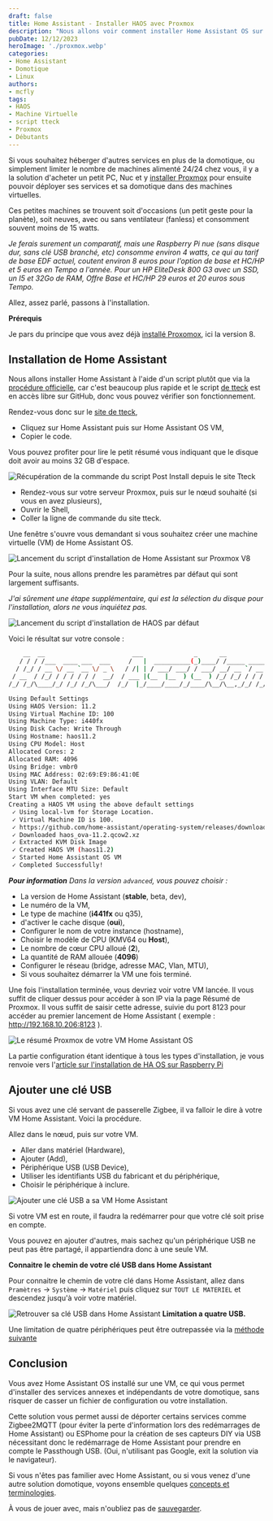 ```yaml
---
draft: false
title: Home Assistant - Installer HAOS avec Proxmox
description: "Nous allons voir comment installer Home Assistant OS sur Proxmox dans une machine virtuelle (VM)"
pubDate: 12/12/2023
heroImage: './proxmox.webp'
categories: 
- Home Assistant
- Domotique
- Linux
authors: 
- mcfly
tags:
- HAOS
- Machine Virtuelle
- script tteck
- Proxmox
- Débutants
---
```

Si vous souhaitez héberger d'autres services en plus de la domotique, ou simplement limiter le nombre de machines alimenté 24/24 chez vous, il y a la solution d'acheter un petit PC, Nuc et y [installer Proxmox](/blog/proxmox_installation) pour ensuite pouvoir déployer ses services et sa domotique dans des machines virtuelles.

Ces petites machines se trouvent soit d'occasions (un petit geste pour la planète), soit neuves, avec ou sans ventilateur (fanless) et consomment souvent moins de 15 watts.

*Je ferais surement un comparatif, mais une Raspberry Pi nue (sans disque dur, sans clé USB branché, etc) consomme environ 4 watts, ce qui au tarif de base EDF actuel, coutent environ 8 euros pour l'option de base et HC/HP et 5 euros en Tempo a l'année.*
*Pour un HP EliteDesk 800 G3 avec un SSD, un I5 et 32Go de RAM, Offre Base et HC/HP 29 euros et 20 euros sous Tempo.*


Allez, assez parlé, passons à l'installation.

**Prérequis**

Je pars du principe que vous avez déjà [installé Proxomox](/blog/proxmox_installation), ici la version 8.


## Installation de Home Assistant

Nous allons installer Home Assistant à l'aide d'un script plutôt que via la [procédure officielle](https://www.home-assistant.io/installation/linux), car c'est beaucoup plus rapide et le script [de tteck](https://tteck.github.io/Proxmox/) est en accès libre sur GitHub, donc vous pouvez vérifier son fonctionnement.

Rendez-vous donc sur le [site de tteck](https://tteck.github.io/Proxmox/), 
* Cliquez sur Home Assistant puis sur Home Assistant OS VM,
* Copier le code.

Vous pouvez profiter pour lire le petit résumé vous indiquant que le disque doit avoir au moins 32 GB d'espace.

![Récupération de la commande du script Post Install depuis le site Tteck](./img/tteck_copy_commande.gif "Récupération de la commande du script Post Install depuis le site Tteck")

* Rendez-vous sur votre serveur Proxmox, puis sur le nœud souhaité (si vous en avez plusieurs),
* Ouvrir le Shell,
* Coller la ligne de commande du site tteck.

Une fenêtre s'ouvre vous demandant si vous souhaitez créer une machine virtuelle (VM) de Home Assistant OS.

![Lancement du script d'installation de Home Assistant sur Proxmox V8](./img/lancement_script_haos_proxmox_v8.gif  "Lancement du script d'installation de Home Assistant sur Proxmox V8")

Pour la suite, nous allons prendre les paramètres par défaut qui sont largement suffisants.

*J'ai sûrement une étape supplémentaire, qui est la sélection du disque pour l'installation, alors ne vous inquiétez pas.*

![Lancement du script d'installation de HAOS par défaut](./img/lancement_script_haos_defaut.gif "Lancement du script d'installation de HAOS par défaut")

Voici le résultat sur votre console :
```bash
    __  __                        ___              _      __              __     ____  _____
   / / / /___  ____ ___  ___     /   |  __________(_)____/ /_____ _____  / /_   / __ \/ ___/
  / /_/ / __ \/ __ `__ \/ _ \   / /| | / ___/ ___/ / ___/ __/ __ `/ __ \/ __/  / / / /\__ \
 / __  / /_/ / / / / / /  __/  / ___ |(__  |__  ) (__  ) /_/ /_/ / / / / /_   / /_/ /___/ /
/_/ /_/\____/_/ /_/ /_/\___/  /_/  |_/____/____/_/____/\__/\__,_/_/ /_/\__/   \____//____/

Using Default Settings
Using HAOS Version: 11.2
Using Virtual Machine ID: 100
Using Machine Type: i440fx
Using Disk Cache: Write Through
Using Hostname: haos11.2
Using CPU Model: Host
Allocated Cores: 2
Allocated RAM: 4096
Using Bridge: vmbr0
Using MAC Address: 02:69:E9:86:41:0E
Using VLAN: Default
Using Interface MTU Size: Default
Start VM when completed: yes
Creating a HAOS VM using the above default settings
 ✓ Using local-lvm for Storage Location.
 ✓ Virtual Machine ID is 100.
 ✓ https://github.com/home-assistant/operating-system/releases/download/11.2/haos_ova-11.2.qcow2.xz
 ✓ Downloaded haos_ova-11.2.qcow2.xz
 ✓ Extracted KVM Disk Image
 ✓ Created HAOS VM (haos11.2)
 ✓ Started Home Assistant OS VM
 ✓ Completed Successfully!
```
_**Pour information** Dans la version `advanced`, vous pouvez choisir :_
* La version de Home Assistant (**stable**, beta, dev),
* Le numéro de la VM,
* Le type de machine (**i441fx** ou q35),
* d'activer le cache disque (**oui**),
* Configurer le nom de votre instance (hostname),
* Choisir le modèle de CPU (KMV64 ou **Host**),
* Le nombre de cœur CPU alloué (**2**),
* La quantité de RAM allouée (**4096**)
* Configurer le réseau (bridge, adresse MAC, Vlan, MTU),
* Si vous souhaitez démarrer la VM une fois terminé.

Une fois l'installation terminée, vous devriez voir votre VM lancée. Il vous suffit de cliquer dessus pour accéder à son IP via la page Résumé de Proxmox.
Il vous suffit de saisir cette adresse, suivie du port 8123 pour accéder au premier lancement de Home Assistant ( exemple : http://192.168.10.206:8123 ).

![Le résumé Proxmox de votre VM Home Assistant OS](./img/vm_haos_resume.png "Le résumé Proxmox de votre VM Home Assistant OS")


La partie configuration étant identique à tous les types d'installation, je vous renvoie vers l'[article sur l'installation de HA OS sur Raspberry Pi](/blog/ha_haos_installation/#Première-configuration)

## Ajouter une clé USB

Si vous avez une clé servant de passerelle Zigbee, il va falloir le dire à votre VM Home Assistant. Voici la procédure.

Allez dans le nœud, puis sur votre VM.
* Aller dans matériel (Hardware),
* Ajouter (Add),
* Périphérique USB (USB Device),
* Utiliser les identifiants USB du fabricant et du périphérique,
* Choisir le périphérique à inclure.

![Ajouter une clé USB a sa VM Home Assistant](./img/ajouter_usb_vm_proxmox_v8.gif)

Si votre VM est en route, il faudra la redémarrer pour que votre clé soit prise en compte.

Vous pouvez en ajouter d'autres, mais sachez qu'un périphérique USB ne peut pas être partagé, il appartiendra donc à une seule VM.

**Connaitre le chemin de votre clé USB dans Home Assistant**

Pour connaitre le chemin de votre clé dans Home Assistant, allez dans `Pramètres` -> `Système` -> `Matériel` puis cliquez sur `TOUT LE MATERIEL` et descendez jusqu'à voir votre matériel.

![Retrouver sa clé USB dans Home Assistant](./img/rechercher_usb_vm_home_assistant.gif) 
**Limitation a quatre USB.**

Une limitation de quatre périphériques peut être outrepassée via la [méthode suivante](https://forum.proxmox.com/threads/limit-for-usb-devices.89774/)

## Conclusion

Vous avez Home Assistant OS installé sur une VM, ce qui vous permet d'installer des services annexes et indépendants de votre domotique, sans risquer de casser un fichier de configuration ou votre installation.

Cette solution vous permet aussi de déporter certains services comme Zigbee2MQTT (pour éviter la perte d'information lors des redémarrages de Home Assistant) ou ESPhome pour la création de ses capteurs DIY via USB nécessitant donc le redémarrage de Home Assistant pour prendre en compte le Passthough USB. (Oui, n'utilisant pas Google, exit la solution via le navigateur).

Si vous n'êtes pas familier avec Home Assistant, ou si vous venez d'une autre solution domotique, voyons ensemble quelques [concepts et terminologies](/blog/ha_concepts_terminologie).

À vous de jouer avec, mais n'oubliez pas de [sauvegarder](/blog/ha_backups).